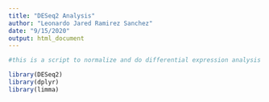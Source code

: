 ```yaml
---
title: "DESeq2 Analysis"
author: "Leonardo Jared Ramirez Sanchez"
date: "9/15/2020"
output: html_document
---
```


```r
#this is a script to normalize and do differential expression analysis on a batch effected sRNA seq dataset

library(DESeq2)
library(dplyr)
library(limma)


```


